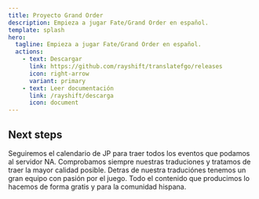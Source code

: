 ```yaml
---
title: Proyecto Grand Order
description: Empieza a jugar Fate/Grand Order en español.
template: splash
hero:
  tagline: Empieza a jugar Fate/Grand Order en español.
  actions:
    - text: Descargar
      link: https://github.com/rayshift/translatefgo/releases
      icon: right-arrow
      variant: primary
    - text: Leer documentación
      link: /rayshift/descarga
      icon: document
---
```




<Hero />


## Next steps

<CardGrid stagger>
	<Card title="Ultimo contenido" icon="pencil">
		Seguiremos el calendario de JP para traer todos los eventos que podamos al servidor NA.
	</Card>
	<Card title="Calidad" icon="star">
		Comprobamos siempre nuestras traduciones y tratamos de traer la mayor calidad posible.
	</Card>
	<Card title="Gran Equipo" icon="approve-check">
		Detras de nuestra traduciónes tenemos un gran equipo con pasión por el juego.
	</Card>
	<Card title="Amor" icon="sun">
		Todo el contenido que producimos lo hacemos de forma gratis y para la comunidad hispana.
	</Card>
</CardGrid>
